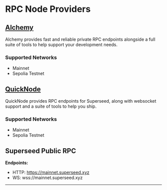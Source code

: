 # RPC Node Providers

## [Alchemy](https://www.alchemy.com/)

Alchemy provides fast and reliable private RPC endpoints alongside a full suite of tools to help support your development needs.

### Supported Networks

- Mainnet
- Sepolia Testnet

## [QuickNode](https://www.quicknode.com/)

QuickNode provides RPC endpoints for Superseed, along with websocket support and a suite of tools to help you ship.

### Supported Networks

- Mainnet
- Sepolia Testnet

## Superseed Public RPC

**Endpoints:**

- HTTP: https://mainnet.superseed.xyz
- WS: wss://mainnet.superseed.xyz

---
